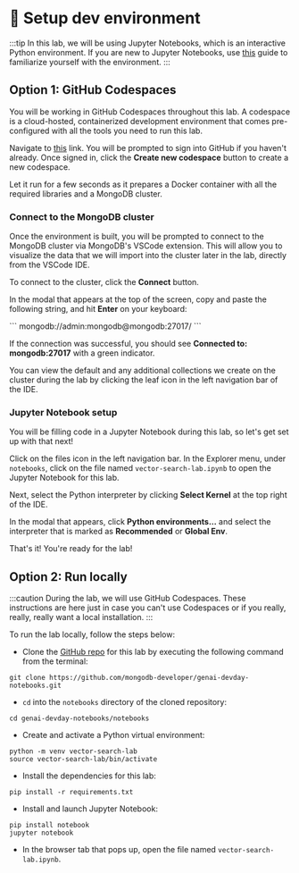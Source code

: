 
# 👐 Setup dev environment

:::tip
In this lab, we will be using Jupyter Notebooks, which is an interactive Python environment. If you are new to Jupyter Notebooks, use <a href="./jupyter-notebooks">this</a> guide to familiarize yourself with the environment.
:::

## Option 1: GitHub Codespaces

You will be working in GitHub Codespaces throughout this lab. A codespace is a cloud-hosted, containerized development environment that comes pre-configured with all the tools you need to run this lab.

Navigate to [this](https://github.com/codespaces/new/mongodb-developer/genai-devday-notebooks?quickstart=1) link. You will be prompted to sign into GitHub if you haven't already. Once signed in, click the **Create new codespace** button to create a new codespace.

<Screenshot url="https://github.com/codespaces" src="img/screenshots/20-dev-env/2-dev-env-setup/1-create-codespace.png" alt="Start a codespace" />

Let it run for a few seconds as it prepares a Docker container with all the required libraries and a MongoDB cluster.

### Connect to the MongoDB cluster

Once the environment is built, you will be prompted to connect to the MongoDB cluster via MongoDB's VSCode extension. This will allow you to visualize the data that we will import into the cluster later in the lab, directly from the VSCode IDE.

To connect to the cluster, click the **Connect** button.

<Screenshot url="https://github.com/codespaces" src="img/screenshots/20-dev-env/2-dev-env-setup/2-click-connect.png" alt="Click Connect" />

In the modal that appears at the top of the screen, copy and paste the following string, and hit **Enter** on your keyboard:

<div>
```
mongodb://admin:mongodb@mongodb:27017/
```
</div>

<Screenshot url="https://github.com/codespaces" src="img/screenshots/20-dev-env/2-dev-env-setup/3-enter-connection-string.png" alt="Enter connection string" />

If the connection was successful, you should see **Connected to: mongodb:27017** with a green indicator.

<Screenshot url="https://github.com/codespaces" src="img/screenshots/20-dev-env/2-dev-env-setup/4-connection-successful.png" alt="Connection successful" />

You can view the default and any additional collections we create on the cluster during the lab by clicking the leaf icon in the left navigation bar of the IDE.

<Screenshot url="https://github.com/codespaces" src="img/screenshots/20-dev-env/2-dev-env-setup/5-view-collections.png" alt="View collections" />

### Jupyter Notebook setup

You will be filling code in a Jupyter Notebook during this lab, so let's get set up with that next!

Click on the files icon in the left navigation bar. In the Explorer menu, under `notebooks`, click on the file named `vector-search-lab.ipynb` to open the Jupyter Notebook for this lab.

<Screenshot url="https://github.com/codespaces" src="img/screenshots/20-dev-env/2-dev-env-setup/6-nav-notebook.png" alt="Navigate to the notebook" />

Next, select the Python interpreter by clicking **Select Kernel** at the top right of the IDE.

<Screenshot url="https://github.com/codespaces" src="img/screenshots/20-dev-env/2-dev-env-setup/7-select-kernel.png" alt="Select kernel" />

In the modal that appears, click **Python environments...** and select the interpreter that is marked as **Recommended** or **Global Env**.

<Screenshot url="https://github.com/codespaces" src="img/screenshots/20-dev-env/2-dev-env-setup/8-python-env-modal.png" alt="Select Python Environments" />

<Screenshot url="https://github.com/codespaces" src="img/screenshots/20-dev-env/2-dev-env-setup/9-select-recommended.png" alt="Select recommended interpreter" />

That's it! You're ready for the lab!

## Option 2: Run locally

:::caution
During the lab, we will use GitHub Codespaces. These instructions are here just in case you can't use Codespaces or if you really, really, really want a local installation.
:::

To run the lab locally, follow the steps below: 

* Clone the [GitHub repo](https://github.com/mongodb-developer/genai-devday-notebooks.git) for this lab by executing the following command from the terminal:

```
git clone https://github.com/mongodb-developer/genai-devday-notebooks.git
```

* `cd` into the `notebooks` directory of the cloned repository:

```
cd genai-devday-notebooks/notebooks
```

* Create and activate a Python virtual environment:

```
python -m venv vector-search-lab
source vector-search-lab/bin/activate
```

* Install the dependencies for this lab:

```
pip install -r requirements.txt
```

* Install and launch Jupyter Notebook:

```
pip install notebook
jupyter notebook
```

* In the browser tab that pops up, open the file named `vector-search-lab.ipynb`.

<Screenshot url="localhost:8888/tree" src="img/screenshots/20-dev-env/2-dev-env-setup/10-jupyter-notebook.png" alt="Jupyter Notebook" />